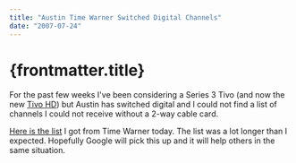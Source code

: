 ```yaml
---
title: "Austin Time Warner Switched Digital Channels"
date: "2007-07-24"
---
```


# {frontmatter.title}

For the past few weeks I've been considering a Series 3 Tivo (and now the new [Tivo HD](http://www.engadget.com/2007/07/23/tivo-hd-dvr-is-the-newest-series3-tivotogo-coming-back/)) but Austin has switched digital and I could not find a list of channels I could not receive without a 2-way cable card.

[Here is the list](http://dmihalik.com/wp-content/uploads/2008/01/austin_switched_digital.pdf) I got from Time Warner today. The list was a lot longer than I expected. Hopefully Google will pick this up and it will help others in the same situation.
